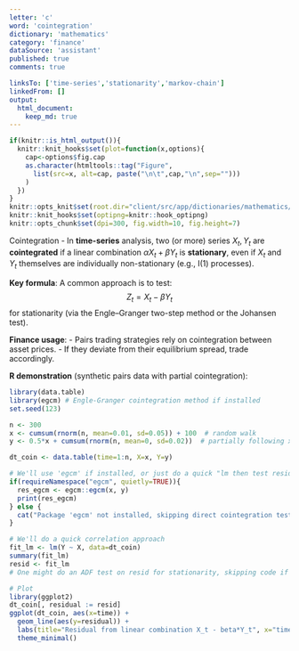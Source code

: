 ```yaml
---
letter: 'c'
word: 'cointegration'
dictionary: 'mathematics'
category: 'finance'
dataSource: 'assistant'
published: true
comments: true

linksTo: ['time-series','stationarity','markov-chain']
linkedFrom: []
output:
  html_document:
    keep_md: true
---
```


```r
if(knitr::is_html_output()){
  knitr::knit_hooks$set(plot=function(x,options){
    cap<-options$fig.cap
    as.character(htmltools::tag("Figure",
      list(src=x, alt=cap, paste("\n\t",cap,"\n",sep="")))
    )
  })
}
knitr::opts_knit$set(root.dir="client/src/app/dictionaries/mathematics/definitions")
knitr::knit_hooks$set(optipng=knitr::hook_optipng)
knitr::opts_chunk$set(dpi=300, fig.width=10, fig.height=7)
```

<a id="cointegration">Cointegration</a> - In **time-series** analysis, two (or more) series $X_t, Y_t$ are **cointegrated** if a linear combination $\alpha X_t + \beta Y_t$ is **stationary**, even if $X_t$ and $Y_t$ themselves are individually non-stationary (e.g., I(1) processes).

**Key formula**:
A common approach is to test:
$$
Z_t = X_t - \beta Y_t
$$
for stationarity (via the Engle–Granger two-step method or the Johansen test).

**Finance usage**:
- Pairs trading strategies rely on cointegration between asset prices.
- If they deviate from their equilibrium spread, trade accordingly.

**R demonstration** (synthetic pairs data with partial cointegration):

```r
library(data.table)
library(egcm) # Engle-Granger cointegration method if installed
set.seed(123)

n <- 300
x <- cumsum(rnorm(n, mean=0.01, sd=0.05)) + 100  # random walk
y <- 0.5*x + cumsum(rnorm(n, mean=0, sd=0.02))  # partially following x + noise

dt_coin <- data.table(time=1:n, X=x, Y=y)

# We'll use 'egcm' if installed, or just do a quick "lm then test residual" approach
if(requireNamespace("egcm", quietly=TRUE)){
  res_egcm <- egcm::egcm(x, y)
  print(res_egcm)
} else {
  cat("Package 'egcm' not installed, skipping direct cointegration test.\n")
}

# We'll do a quick correlation approach
fit_lm <- lm(Y ~ X, data=dt_coin)
summary(fit_lm)
resid <- fit_lm
# One might do an ADF test on resid for stationarity, skipping code if package not installed

# Plot
library(ggplot2)
dt_coin[, residual := resid]
ggplot(dt_coin, aes(x=time)) +
  geom_line(aes(y=residual)) +
  labs(title="Residual from linear combination X_t - beta*Y_t", x="time", y="residual") +
  theme_minimal()
```


